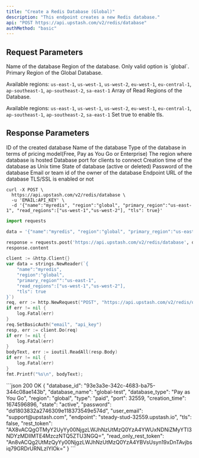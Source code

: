 ```yaml
---
title: "Create a Redis Database (Global)"
description: "This endpoint creates a new Redis database."
api: "POST https://api.upstash.com/v2/redis/database"
authMethod: "basic"
---
```


## Request Parameters

<ParamField body="name" required>
Name of the database
</ParamField>
<ParamField body="region" default ="global" required>
Region of the database. Only valid option is `global`.
</ParamField>
<ParamField body="primary_region" required>
Primary Region of the Global Database.

Available regions: `us-east-1`, `us-west-1`, `us-west-2`, `eu-west-1`,
`eu-central-1`, `ap-southeast-1`, `ap-southeast-2`, `sa-east-1`
</ParamField>
<ParamField body="read_regions" type="Array<string>"> 
Array of Read Regions of
the Database.

Available regions: `us-east-1`, `us-west-1`, `us-west-2`, `eu-west-1`,
`eu-central-1`, `ap-southeast-1`, `ap-southeast-2`, `sa-east-1`
</ParamField>
<ParamField body="tls" type="boolean" required>
 Set true to enable tls.
</ParamField>

## Response Parameters

<ResponseField name="database_id" type="string">
ID of the created database
</ResponseField>
<ResponseField name="database_name" type="string">
Name of the database
</ResponseField>
<ResponseField name="database_type" type="string">
Type of the database in terms of pricing model(Free, Pay as You Go or Enterprise)
</ResponseField>
<ResponseField name="region" type="string">
The region where database is hosted
</ResponseField>
<ResponseField name="port" type="int">
Database port for clients to connect
</ResponseField>
<ResponseField name="creation_time" type="int">
Creation time of the database as Unix time
</ResponseField>
<ResponseField name="state" type="string">
State of database (active or deleted)
</ResponseField>
<ResponseField name="password" type="string">
Password of the database
</ResponseField>
<ResponseField name="user_email" type="string">
Email or team id of the owner of the database
</ResponseField>
<ResponseField name="endpoint" type="string">
Endpoint URL of the database
</ResponseField>
<ResponseField name="tls" type="boolean">
TLS/SSL is enabled or not
</ResponseField>

<RequestExample>

```shell curl
curl -X POST \
  https://api.upstash.com/v2/redis/database \
  -u 'EMAIL:API_KEY' \
  -d '{"name":"myredis", "region":"global", "primary_region":"us-east-1", "read_regions":["us-west-1","us-west-2"], "tls": true}'
```

```python Python
import requests

data = '{"name":"myredis", "region":"global", "primary_region":"us-east-1", "read_regions":["us-west-1","us-west-2"], "tls":true}'

response = requests.post('https://api.upstash.com/v2/redis/database', data=data, auth=('EMAIL', 'API_KEY'))
response.content
```

```go Go
client := &http.Client{}
var data = strings.NewReader(`{
    "name":"myredis",
    "region":"global",
    "primary_region"":"us-east-1",
    "read_regions":["us-west-1","us-west-2"],
    "tls": true
}`)
req, err := http.NewRequest("POST", "https://api.upstash.com/v2/redis/database", data)
if err != nil {
    log.Fatal(err)
}
req.SetBasicAuth("email", "api_key")
resp, err := client.Do(req)
if err != nil {
    log.Fatal(err)
}
bodyText, err := ioutil.ReadAll(resp.Body)
if err != nil {
    log.Fatal(err)
}
fmt.Printf("%s\n", bodyText);
```

</RequestExample>

<ResponseExample>
```json 200 OK
{
  "database_id": "93e3a3e-342c-4683-ba75-344c08ae143b",
  "database_name": "global-test",
  "database_type": "Pay as You Go",
  "region": "global",
  "type": "paid",
  "port": 32559,
  "creation_time": 1674596896,
  "state": "active",
  "password": "dd1803832a2746309e118373549e574d",
  "user_email": "support@upstash.com",
  "endpoint": "steady-stud-32559.upstash.io",
  "tls": false,
  "rest_token": "AX8vACQgOTMyY2UyYy00NjgzLWJhNzUtMzQ0YzA4YWUxNDNiZMyYTI3NDYzMDllMTE4MzczNTQ5ZTU3NGQ=",
  "read_only_rest_token": "An8vACQg2UtMzQyYy00NjgzLWJhNzUtMzQ0YzA4YBVsUsyn19xDnTAvjbsiq79GRDrURNLzIYIOk="
}
```
</ResponseExample>

